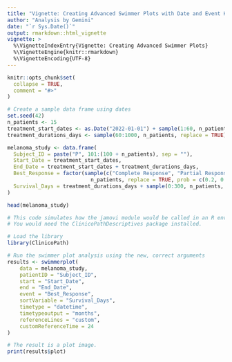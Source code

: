 ```yaml
---
title: "Vignette: Creating Advanced Swimmer Plots with Date and Event Handling"
author: "Analysis by Gemini"
date: "`r Sys.Date()`"
output: rmarkdown::html_vignette
vignette: >
  %\VignetteIndexEntry{Vignette: Creating Advanced Swimmer Plots}
  %\VignetteEngine{knitr::rmarkdown}
  %\VignetteEncoding{UTF-8}
---
```


```r
knitr::opts_chunk$set(
  collapse = TRUE,
  comment = "#>"
)
```

```r
# Create a sample data frame using dates
set.seed(42)
n_patients <- 15
treatment_start_dates <- as.Date("2022-01-01") + sample(1:60, n_patients, replace = TRUE)
treatment_durations_days <- sample(60:1000, n_patients, replace = TRUE)

melanoma_study <- data.frame(
  Subject_ID = paste("P", 101:(100 + n_patients), sep = ""),
  Start_Date = treatment_start_dates,
  End_Date = treatment_start_dates + treatment_durations_days,
  Best_Response = factor(sample(c("Complete Response", "Partial Response", "Stable Disease", "Progressive Disease"),
                           n_patients, replace = TRUE, prob = c(0.2, 0.4, 0.3, 0.1))),
  Survival_Days = treatment_durations_days + sample(0:300, n_patients, replace = TRUE)
)

head(melanoma_study)
```

```r
# This code simulates how the jamovi module would be called in an R environment.
# You would need the ClinicoPathDescriptives package installed.

# Load the library
library(ClinicoPath)

# Run the swimmer plot analysis using the new, correct arguments
results <- swimmerplot(
    data = melanoma_study,
    patientID = "Subject_ID",
    start = "Start_Date",
    end = "End_Date",
    event = "Best_Response",
    sortVariable = "Survival_Days",
    timetype = "datetime",
    timetypeoutput = "months",
    referenceLines = "custom",
    customReferenceTime = 24
)

# The result is a plot image.
print(results$plot)
```

